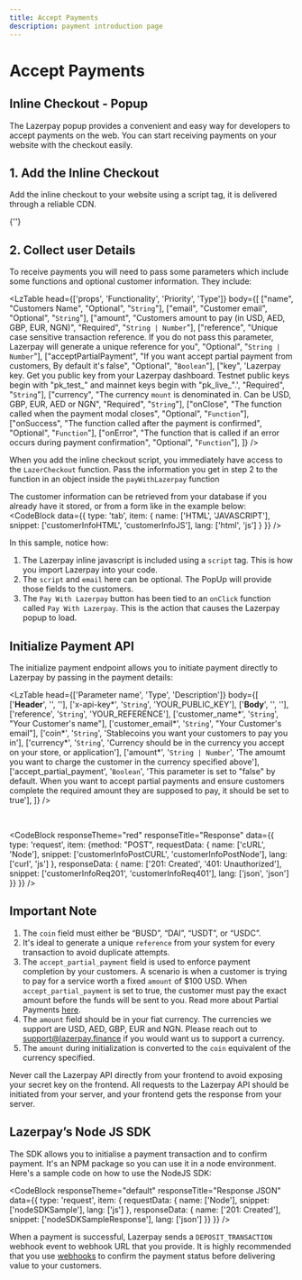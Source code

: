 ```yaml
---
title: Accept Payments
description: payment introduction page
---
```


# Accept Payments


## Inline Checkout - Popup
The Lazerpay popup provides a convenient and easy way for developers to accept payments on the web. You can start receiving payments on your website with the checkout easily.

## 1. Add the Inline Checkout
Add the inline checkout to your website using a script tag, it is delivered through a reliable CDN.

<TextBlock>
    {'<script> '} 
    <span className="text-pri-500 underline">https://cdn.jsdelivr.net/gh/Lazerpay-Finance/checkout-build@main/checkout@1.0.1/dist/index.min.js</span> 
    {' </script>'}
</TextBlock>

## 2. Collect user Details
To receive payments you will need to pass some parameters which include some functions and optional customer information. They include:

<LzTable 
    head={['props', 'Functionality', 'Priority', 'Type']}
    body={[
        ["name", "Customers Name", "Optional", "<code>String</code>"],
        ["email", "Customer email", "Optional", "<code>String</code>"],
        ["amount", "Customers amount to pay (in USD, AED, GBP, EUR, NGN)", "Required", "<code>String | Number</code>"],
        ["reference", "Unique case sensitive transaction reference. If you do not pass this parameter, Lazerpay will generate a unique reference for you", "Optional", "<code>String | Number</code>"],
        ["acceptPartialPayment", "If you want accept partial payment from customers, By default it's false", "Optional", "<code>Boolean</code>"],
        ["key", 'Lazerpay key. Get you public key from your Lazerpay dashboard. Testnet public keys begin with "pk_test_" and mainnet keys begin with "pk_live_".', "Required", "<code>String</code>"],
        ["currency", "The currency <code>mount</code> is denominated in. Can be USD, GBP, EUR, AED or NGN", "Required", "<code>String</code>"],
        ["onClose", "The function called when the payment modal closes", "Optional", "<code>Function</code>"],
        ["onSuccess", "The function called after the payment is confirmed", "Optional", "<code>Function</code>"],
        ["onError", "The function that is called if an error occurs during payment confirmation", "Optional", "<code>Function</code>"],
    ]} 
/>

When you add the inline checkout script, you immediately have access to the <code>LazerCheckout</code> function. Pass the information you get in step 2 to the function in an object inside the <code>payWithLazerpay</code> function


The customer information can be retrieved from your database if you already have it stored, or from a form like in the example below:
<CodeBlock 
    data={{
        type: 'tab', 
        item: {
            name: ['HTML', 'JAVASCRIPT'], 
            snippet: ['customerInfoHTML', 'customerInfoJS'], 
            lang: ['html', 'js']
            }
        }} 
    />

In this sample, notice how:

1. The Lazerpay inline javascript is included using a <code>script</code> tag. This is how you import Lazerpay into your code.
2. The <code>script</code> and <code>email</code> here can be optional. The PopUp will provide those fields to the customers.
3. The <code>Pay With Lazerpay</code> button has been tied to an <code>onClick</code> function called <code>Pay With Lazerpay</code>. This is the action that causes the Lazerpay popup to load.



## Initialize Payment API

The initialize payment endpoint allows you to initiate payment directly to Lazerpay by passing in the payment details:

<LzTable head={['Parameter name', 'Type', 'Description']} body={[
    ['<strong>Header</strong>', '', ''],
    ['x-api-key*', '<code>String</code>', 'YOUR_PUBLIC_KEY'],
    ['<strong>Body</strong>', '', ''],
    ['reference', '<code>String</code>', 'YOUR_REFERENCE'],
    ['customer_name*', '<code>String</code>', "Your Customer's name"],
    ['customer_email*', '<code>String</code>', "Your Customer's email"],
    ['coin*', '<code>String</code>', 'Stablecoins you want your customers to pay you in'],
    ['currency*', '<code>String</code>', 'Currency should be in the currency you accept on your store, or application'],
    ['amount*', '<code>String | Number</code>', 'The amoumt you want to charge the customer in the currency specified above'],
    ['accept_partial_payment', '<code>Boolean</code>', 'This parameter is set to "false" by default. When you want to accept partial payments and ensure customers complete the required amount they are supposed to pay, it should be set to true'],
]} />

<br />

<CodeBlock
    responseTheme="red"
    responseTitle="Response"
    data={{
        type: 'request',
        item: {method: "POST", requestData: {
            name: ['cURL', 'Node'], 
            snippet: ['customerInfoPostCURL', 'customerInfoPostNode'], 
            lang: ['curl', 'js']
        }, 
        responseData: {
            name: ['201: Created', '401: Unauthorized'], 
            snippet: ['customerInfoReq201', 'customerInfoReq401'], 
            lang: ['json', 'json']
        }} 
    }}
/>

## Important Note
1. The <code>coin</code> field must either be “BUSD”, “DAI”, “USDT”, or “USDC”.
2. It's ideal to generate a unique <code>reference</code> from your system for every transaction to avoid duplicate attempts.
3. The <code>accept_partial_payment</code> field is used to enforce payment completion by your customers. A scenario is when a customer is trying to pay for a service worth a fixed <code>amount</code> of $100 USD. When <code>accept_partial_payment</code> is set to true, the customer must pay the exact amount before the funds will be sent to you. Read more about Partial Payments <a href="#">here</a>.
4. The <code>amount</code> field should be in your fiat currency. The currencies we support are USD, AED, GBP, EUR and NGN. Please reach out to <a href="#">support@lazerpay.finance</a> if you would want us to support a currency.
5. The <code>amount</code> during initialization is converted to the <code>coin</code> equivalent of the currency specified.

<Alert status="warning">Never call the Lazerpay API directly from your frontend to avoid exposing your secret key on the frontend. All requests to the Lazerpay API should be initiated from your server, and your frontend gets the response from your server.</Alert>
<br />
## Lazerpay’s Node JS SDK
The SDK allows you to initialise a payment transaction and to confirm payment. It's an NPM package so you can use it in a node environment.
Here's a sample code on how to use the NodeJS SDK:

<CodeBlock 
    responseTheme="default" 
    responseTitle="Response JSON" 
    data={{
        type: 'request', 
        item: { requestData: {
            name: ['Node'], 
            snippet: ['nodeSDKSample'], 
            lang: ['js']
        }, 
        responseData: {
            name: ['201: Created'], 
            snippet: ['nodeSDKSampleResponse'], 
            lang: ['json']
        }} 
    }} 
/>

When a payment is successful, Lazerpay sends a <code>DEPOSIT_TRANSACTION</code> webhook event to webhook URL that you provide. It is highly recommended that you use <a href="#">webhooks</a> to confirm the payment status before delivering value to your customers.

<Divider className='max-w-100 mt-1 mb-8' />

<Divider />
